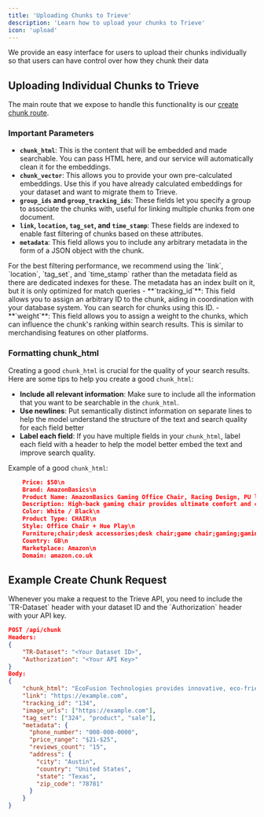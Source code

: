 ```yaml
---
title: 'Uploading Chunks to Trieve'
description: 'Learn how to upload your chunks to Trieve'
icon: 'upload'
---
```

We provide an easy interface for users to upload their chunks individually so that users can have control over how they chunk their data

## Uploading Individual Chunks to Trieve

The main route that we expose to handle this functionality is our [create chunk route](/api-reference/chunk/create-or-upsert-chunk-or-chunks).

### Important Parameters

- **`chunk_html`**: This is the content that will be embedded and made searchable. You can pass HTML here, and our service will automatically clean it for the embeddings.
- **`chunk_vector`**: This allows you to provide your own pre-calculated embeddings. Use this if you have already calculated embeddings for your dataset and want to migrate them to Trieve.
- **`group_ids` and `group_tracking_ids`**: These fields let you specify a group to associate the chunks with, useful for linking multiple chunks from one document.
- **`link`, `location`, `tag_set`, and `time_stamp`**: These fields are indexed to enable fast filtering of chunks based on these attributes.
- **`metadata`**: This field allows you to include any arbitrary metadata in the form of a JSON object with the chunk. 
<Note>
For the best filtering performance, we recommend using the `link`, `location`, `tag_set`, and `time_stamp` rather than the metadata field as there are dedicated indexes for these. The metadata has an index built on it, but it is only optimized for match queries
</Note>
- **`tracking_id`**: This field allows you to assign an arbitrary ID to the chunk, aiding in coordination with your database system. You can search for chunks using this ID.
- **`weight`**: This field allows you to assign a weight to the chunks, which can influence the chunk's ranking within search results. This is similar to merchandising features on other platforms.

### Formatting chunk_html

Creating a good `chunk_html` is crucial for the quality of your search results. Here are some tips to help you create a good `chunk_html`:

- **Include all relevant information**: Make sure to include all the information that you want to be searchable in the `chunk_html`.
- **Use newlines**: Put semantically distinct information on separate lines to help the model understand the structure of the text and search quality for each field better
- **Label each field**: If you have multiple fields in your `chunk_html`, label each field with a header to help the model better embed the text and improve search quality.

Example of a good `chunk_html`:
```json
    Price: $50\n
    Brand: AmazonBasics\n
    Product Name: AmazonBasics Gaming Office Chair, Racing Design, PU leather, White + Philips Hue Play White double pack Bundle\n
    Description: High-back gaming chair provides ultimate comfort and control, whether at work or play; black with red accents;Made of premium PU leather upholstery on top, PVC material along the sides and bottom, and a nylon base to provide sporty racer look;Custom fit with height-adjustable armrest and tilt control for easily reclining; headset pillow and lumbar cushion offer added support;Compact and versatile, perfect TV backlight;\n
    Color: White / Black\n
    Product Type: CHAIR\n
    Style: Office Chair + Hue Play\n
    Furniture;chair;desk accessories;desk chair;game chair;gaming;gaming chair;gaming office chair;home furniture;office and computer chair;office chair;chair;chairs ergonomic;computer chair;desk chair; ergonomic office chair;essential gaming chair;gaming chair office;gaming desk;modern desk chair;office chair;
    Country: GB\n
    Marketplace: Amazon\n
    Domain: amazon.co.uk
```

## Example Create Chunk Request
<Note>
Whenever you make a request to the Trieve API, you need to include the `TR-Dataset` header with your dataset ID and the `Authorization` header with your API key.
</Note>

```json
POST /api/chunk
Headers:
{
    "TR-Dataset": "<Your Dataset ID>",
    "Authorization": "<Your API Key>"
}
Body:
{
    "chunk_html": "EcoFusion Technologies provides innovative, eco-friendly technology solutions. We specialize in renewable ...",
    "link": "https://example.com",
    "tracking_id": "134",
    "image_urls": ["https://example.com"],
    "tag_set": ["324", "product", "sale"],
    "metadata": {
      "phone_number": "000-000-0000",
      "price_range": "$21-$25",
      "reviews_count": "15",
      "address": {
        "city": "Austin",
        "country": "United States",
        "state": "Texas",
        "zip_code": "78781"
      }
    }
}
```